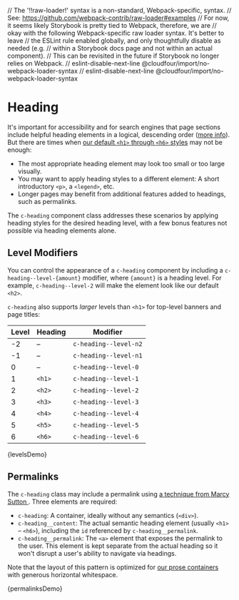 // The '!!raw-loader!' syntax is a non-standard, Webpack-specific, syntax.
// See: https://github.com/webpack-contrib/raw-loader#examples
// For now, it seems likely Storybook is pretty tied to Webpack, therefore, we are
// okay with the following Webpack-specific raw loader syntax. It's better to leave
// the ESLint rule enabled globally, and only thoughtfully disable as needed (e.g.
// within a Storybook docs page and not within an actual component).
// This can be revisited in the future if Storybook no longer relies on Webpack.
// eslint-disable-next-line @cloudfour/import/no-webpack-loader-syntax
// eslint-disable-next-line @cloudfour/import/no-webpack-loader-syntax

<Meta title="Components/Heading" />

# Heading

It's important for accessibility and for search engines that page sections include helpful heading elements in a logical, descending order ([more info](https://dequeuniversity.com/assets/html/jquery-summit/html5/slides/headings.html)). But there are times when [our default `<h1>` through `<h6>` styles](/docs/design-typography--headings) may not be enough:

- The most appropriate heading element may look too small or too large visually.
- You may want to apply heading styles to a different element: A short introductory `<p>`, a `<legend>`, etc.
- Longer pages may benefit from additional features added to headings, such as permalinks.

The `c-heading` component class addresses these scenarios by applying heading styles for the desired heading level, with a few bonus features not possible via heading elements alone.

## Level Modifiers

You can control the appearance of a `c-heading` component by including a `c-heading--level-{amount}` modifier, where `{amount}` is a heading level. For example, `c-heading--level-2` will make the element look like our default `<h2>`.

`c-heading` also supports _larger_ levels than `<h1>` for top-level banners and page titles:

| Level | Heading | Modifier              |
| ----- | ------- | --------------------- |
| -2    | –       | `c-heading--level-n2` |
| -1    | –       | `c-heading--level-n1` |
| 0     | –       | `c-heading--level-0`  |
| 1     | `<h1>`  | `c-heading--level-1`  |
| 2     | `<h2>`  | `c-heading--level-2`  |
| 3     | `<h3>`  | `c-heading--level-3`  |
| 4     | `<h4>`  | `c-heading--level-4`  |
| 5     | `<h5>`  | `c-heading--level-5`  |
| 6     | `<h6>`  | `c-heading--level-6`  |

<Canvas>
  <Story
    name="Levels"
    parameters={{
      docs: {
        source: {
          code: `{% include '@cloudfour/components/heading/heading.twig' with {
  level: -2,
  content: 'c-heading--level-n2',
} only %}`,
        },
      },
    }}
  >
    {levelsDemo}
  </Story>
</Canvas>

## Permalinks

The `c-heading` class may include a permalink using [a technique from Marcy Sutton ](http://codepen.io/marcysutton/pen/rLKvgZ). Three elements are required:

- `c-heading`: A container, ideally without any semantics (`<div>`).
- `c-heading__content`: The actual semantic heading element (usually `<h1>` – `<h6>`), including the `id` referenced by `c-heading__permalink`.
- `c-heading__permalink`: The `<a>` element that exposes the permalink to the user. This element is kept separate from the actual heading so it won't disrupt a user's ability to navigate via headings.

Note that the layout of this pattern is optimized for [our prose containers](/docs/objects-container--prose#prose) with generous horizontal whitespace.

<!--
This example isn't inlined so any media queries affecting the container will
behave as expected.
-->

<Canvas>
  <Story
    name="Permalinks"
    height="300px"
    inline={false}
    parameters={{
      docs: {
        source: {
          code: `{% include '@cloudfour/components/heading/heading.twig' with {
  level: 1,
  content: 'c-heading--level-1',
  permalink: true
} only %}`,
        },
      },
    }}
  >
    {permalinksDemo}
  </Story>
</Canvas>
